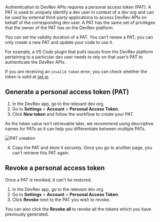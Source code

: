 Authentication to DevRev APIs requires a personal access token (PAT). A PAT is used to uniquely identify a dev user in context of a dev org and can be used by external third-party applications to access DevRev APIs on behalf of the corresponding dev user. A PAT has the same set of privileges that the owner of the PAT has on the DevRev platform.

You can set the validity duration of a PAT. You can't renew a PAT; you can only create a new PAT and update your code to use it.

For example, a VS Code plugin that pulls issues from the DevRev platform pertaining to a particular dev user needs to rely on that user’s PAT to authenticate the DevRev APIs.

If you are receiving an `invalid token` error, you can check whether the token is valid at [jwt.io](https://jwt.io/).

## Generate a personal access token (PAT)

1. In the DevRev app, go to the relevant dev org.
2. Go to **Settings** > **Account** > **Personal Access Token**.
3. Click **New token** and follow the workflow to create your PAT.

<Callout intent="info">
As the token value isn't retrievable later, we recommend using descriptive names for PATs as it can help you differentiate between multiple PATs.
</Callout>

<br />

![PAT creation](https://docs.devrev.ai/_next/image?url=%2Fimg%2Fdevrev-pat.png&w=1920&q=75)  

4. Copy the PAT and store it securely. Once you go to another page, you can't retrieve this PAT again.

## Revoke a personal access token

<Callout intent="warn">
 Once a PAT is revoked, it can't be restored.
</Callout>

1. In the DevRev app, go to the relevant dev org.
1. Go to **Settings** > **Account** > **Personal Access Token**.
1. Click **Revoke** next to the PAT you wish to revoke.

You can also click the **Revoke all** to revoke all the tokens which you have previously generated.